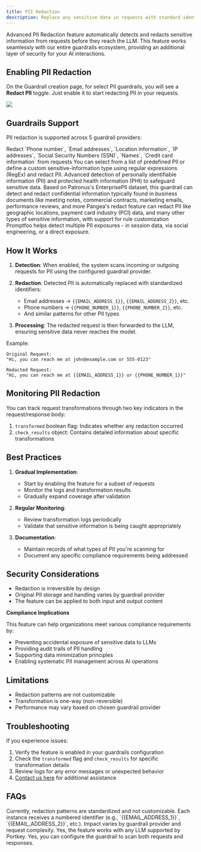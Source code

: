 ```yaml
---
title: PII Redaction
description: Replace any sensitive data in requests with standard identifiers
---
```


Advanced PII Redaction feature automatically detects and redacts sensitive information from requests before they reach the LLM. This feature works seamlessly with our entire guardrails ecosystem, providing an additional layer of security for your AI interactions.

## Enabling PII Redaction
On the Guardrail creation page, for select PII guardrails, you will see a **Redact PII** toggle. Just enable it to start redacting PII in your requests.
<Frame>
<img src="/images/product/Guardrails/pii-redaction.png" />
</Frame>

## Guardrails Support

PII redaction is supported across 5 guardrail providers:

<CardGroup cols={2}>
<Card title="Portkey Pro PII">
Redact `Phone number`, `Email addresses`, `Location information`, `IP addresses`, `Social Security Numbers (SSN)`, `Names`, `Credit card information` from requests
</Card>
<Card title="AWS Bedrock Guardrails" href="/integrations/guardrails/bedrock-guardrails">
    You can select from a list of predefined PII or define a custom sensitive-information type using regular expressions (RegEx) and redact PII.
</Card>

<Card title="Azure Guardrails" href="/integrations/guardrails/azure-guardrails">
    Advanced detection of personally identifiable information (PII) and protected health information (PHI) to safeguard sensitive data.
</Card>

<Card title="Patronus AI" href="/product/guardrails/patronus-ai">
    Based on Patronus's EnterprisePII dataset, this guardrail can detect and redact confidential information typically found in business documents like meeting notes, commercial contracts, marketing emails, performance reviews, and more
</Card>

<Card title="Pangea" href="/integrations/guardrails/pangea">
    Pangea's redact feature can redact PII like geographic locations, payment card industry (PCI) data, and many other types of sensitive information, with support for rule customization
</Card>

<Card title="Promptfoo">
    Promptfoo helps detect multiple PII exposures - in session data, via social engineering, or a direct exposure.
</Card>
</CardGroup>

## How It Works

1. **Detection**: When enabled, the system scans incoming or outgoing requests for PII using the configured guardrail provider.

2. **Redaction**: Detected PII is automatically replaced with standardized identifiers:
   - Email addresses → `{{EMAIL_ADDRESS_1}}`, `{{EMAIL_ADDRESS_2}}`, etc.
   - Phone numbers → `{{PHONE_NUMBER_1}}`, `{{PHONE_NUMBER_2}}`, etc.
   - And similar patterns for other PII types

3. **Processing**: The redacted request is then forwarded to the LLM, ensuring sensitive data never reaches the model.

Example:

```
Original Request:
"Hi, you can reach me at john@example.com or 555-0123"

Redacted Request:
"Hi, you can reach me at {{EMAIL_ADDRESS_1}} or {{PHONE_NUMBER_1}}"
```

## Monitoring PII Redaction

You can track request transformations through two key indicators in the request/response body:
1. `transformed` boolean flag: Indicates whether any redaction occurred
2. `check_results` object: Contains detailed information about specific transformations

## Best Practices

1. **Gradual Implementation**:
   - Start by enabling the feature for a subset of requests
   - Monitor the logs and transformation results
   - Gradually expand coverage after validation

2. **Regular Monitoring**:
   - Review transformation logs periodically
   - Validate that sensitive information is being caught appropriately

3. **Documentation**:
   - Maintain records of what types of PII you're scanning for
   - Document any specific compliance requirements being addressed

## Security Considerations

- Redaction is irreversible by design
- Original PII storage and handling varies by guardrail provider
- The feature can be applied to both input and output content

**Compliance Implications**

This feature can help organizations meet various compliance requirements by:
- Preventing accidental exposure of sensitive data to LLMs
- Providing audit trails of PII handling
- Supporting data minimization principles
- Enabling systematic PII management across AI operations

## Limitations

- Redaction patterns are not customizable
- Transformation is one-way (non-reversible)
- Performance may vary based on chosen guardrail provider

## Troubleshooting

If you experience issues:
1. Verify the feature is enabled in your guardrails configuration
2. Check the `transformed` flag and `check_results` for specific transformation details
3. Review logs for any error messages or unexpected behavior
4. [Contact us here](https://portkey.wiki/community) for additional assistance

## FAQs

<AccordionGroup>

<Accordion title="Can I customize the redaction patterns?">
Currently, redaction patterns are standardized and not customizable.
</Accordion>
<Accordion title="How does the system handle multiple instances of the same type of PII?">
Each instance receives a numbered identifier (e.g., `{{EMAIL_ADDRESS_1}}`, `{{EMAIL_ADDRESS_2}}`, etc.).
</Accordion>
<Accordion title="Does this feature impact request latency?">
Impact varies by guardrail provider and request complexity.
</Accordion>
<Accordion title="Can I use this feature with any LLM?">
Yes, the feature works with any LLM supported by Portkey.
</Accordion>
<Accordion title="Does this feature work on both input and output?">
Yes, you can configure the guardrail to scan both requests and responses.
</Accordion>
</AccordionGroup>
